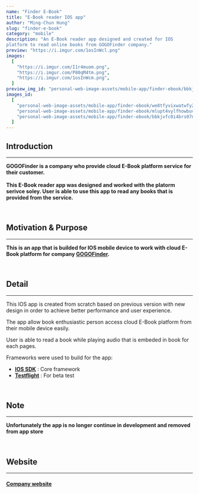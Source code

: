 ```yaml
---
name: "Finder E-Book"
title: "E-Book reader IOS app"
author: "Ming-Chun Hung"
slug: "finder-e-book"
category: "mobile"
description: "An E-Book reader app designed and created for IOS 
platform to read online books from GOGOFinder company."
preview: "https://i.imgur.com/1osInWcl.png"
images:
  [
    "https://i.imgur.com/I1r4muom.png",
    "https://i.imgur.com/P80qM4tm.png",
    "https://i.imgur.com/1osInWcm.png",
  ]
preview_img_id: "personal-web-image-assets/mobile-app/finder-ebook/bbkjvfc0i4brs07ncfle"
images_id:
  [
    "personal-web-image-assets/mobile-app/finder-ebook/we8tfyvixwatwfy2hm5l",
    "personal-web-image-assets/mobile-app/finder-ebook/mlupt4vylfhowbuvkvah",
    "personal-web-image-assets/mobile-app/finder-ebook/bbkjvfc0i4brs07ncfle",
  ]
---
```


## Introduction

---

**GOGOFinder is a company who provide cloud E-Book platform service for their customer.<br/><br/>
This E-Book reader app was designed and worked with the platorm serivce soley.
User is able to use this app to read any books that is provided from the service.**

<br />

## Motivation & Purpose

---

**This is an app that is builded for IOS mobile device to work with cloud E-Book platform
for company [GOGOFinder](https://www.gogofinder.com.tw/index/index.php).**

<br />

## Detail

---

This IOS app is created from scratch based on previous version with new design
in order to achieve better performance and user experience.

The app allow book enthusiastic person access cloud E-Book platform from their
mobile device easily.

User is able to read a book while playing audio that is embeded in book for
each pages.

Frameworks were used to build for the app:

- **[IOS SDK](https://developer.apple.com/whats-new/)** : Core framework
- **[Testflight](https://testflight.apple.com/)** : For beta test

<br />

## Note

---

**Unfortunately the app is no longer continue in development and removed from app store**

<br />

## Website

---

#### [Company website](https://www.gogofinder.com.tw/index/index.php)

<br />
